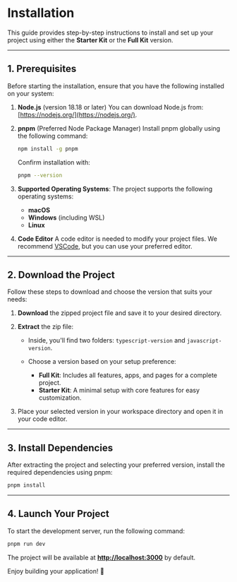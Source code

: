 # Installation

This guide provides step-by-step instructions to install and set up your project using either the **Starter Kit** or the **Full Kit** version.

---

## 1. Prerequisites

Before starting the installation, ensure that you have the following installed on your system:

1. **Node.js** (version 18.18 or later)
   You can download Node.js from: [https://nodejs.org/](https://nodejs.org/).

2. **pnpm** (Preferred Node Package Manager)
   Install pnpm globally using the following command:

   ```bash
   npm install -g pnpm
   ```

   Confirm installation with:

   ```bash
   pnpm --version
   ```

3. **Supported Operating Systems**:
   The project supports the following operating systems:

   - **macOS**
   - **Windows** (including WSL)
   - **Linux**

4. **Code Editor**
   A code editor is needed to modify your project files. We recommend [VSCode](https://code.visualstudio.com/), but you can use your preferred editor.

---

## 2. Download the Project

Follow these steps to download and choose the version that suits your needs:

1. **Download** the zipped project file and save it to your desired directory.
2. **Extract** the zip file:

   - Inside, you'll find two folders: `typescript-version` and `javascript-version`.
   - Choose a version based on your setup preference:

     - **Full Kit**: Includes all features, apps, and pages for a complete project.
     - **Starter Kit**: A minimal setup with core features for easy customization.

3. Place your selected version in your workspace directory and open it in your code editor.

---

## 3. Install Dependencies

After extracting the project and selecting your preferred version, install the required dependencies using pnpm:

```bash
pnpm install
```

---

## 4. Launch Your Project

To start the development server, run the following command:

```bash
pnpm run dev
```

The project will be available at **[http://localhost:3000](http://localhost:3000)** by default.

Enjoy building your application! 🎉
